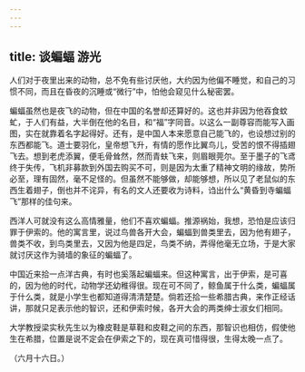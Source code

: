 ```yaml
---
---
---
```

title: 谈蝙蝠 游光
---



人们对于夜里出来的动物，总不免有些讨厌他，大约因为他偏不睡觉，和自己的习惯不同，而且在昏夜的沉睡或“微行”中，怕他会窥见什么秘密罢。

蝙蝠虽然也是夜飞的动物，但在中国的名誉却还算好的。这也并非因为他吞食蚊虻，于人们有益，大半倒在他的名目，和“福”字同音。以这么一副尊容而能写入画图，实在就靠着名字起得好。还有，是中国人本来愿意自己能飞的，也设想过别的东西都能飞。道士要羽化，皇帝想飞升，有情的愿作比翼鸟儿，受苦的恨不得插翅飞去。想到老虎添翼，便毛骨耸然，然而青蚨飞来，则眉眼莞尔。至于墨子的飞鸢终于失传，飞机非募款到外国去购买不可，则是因为太重了精神文明的缘故，势所必至，理有固然，毫不足怪的。但虽然不能够做，却能够想，所以见了老鼠似的东西生着翅子，倒也并不诧异，有名的文人还要收为诗料，诌出什么“黄昏到寺蝙蝠飞”那样的佳句来。

西洋人可就没有这么高情雅量，他们不喜欢蝙蝠。推源祸始，我想，恐怕是应该归罪于伊索的。他的寓言里，说过鸟兽各开大会，蝙蝠到兽类里去，因为他有翅子，兽类不收，到鸟类里去，又因为他是四足，鸟类不纳，弄得他毫无立场，于是大家就讨厌这作为骑墙的象征的蝙蝠了。

中国近来拾一点洋古典，有时也奚落起蝙蝠来。但这种寓言，出于伊索，是可喜的，因为他的时代，动物学还幼稚得很。现在可不同了，鲸鱼属于什么类，蝙蝠属于什么类，就是小学生也都知道得清清楚楚。倘若还拾一些希腊古典，来作正经话讲，那就只足表示他的智识，还和伊索时候，各开大会的两类绅士淑女们相同。

大学教授梁实秋先生以为橡皮鞋是草鞋和皮鞋之间的东西，那智识也相仿，假使他生在希腊，位置是说不定会在伊索之下的，现在真可惜得很，生得太晚一点了。

（六月十六日。）